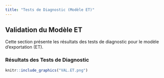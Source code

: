 ```yaml
---
title: "Tests de Diagnostic (Modèle ET)"
---
```


## Validation du Modèle ET

Cette section présente les résultats des tests de diagnostic pour le modèle d'exportation (ET).

### Résultats des Tests de Diagnostic

```r
knitr::include_graphics("VAL.ET.png")
```